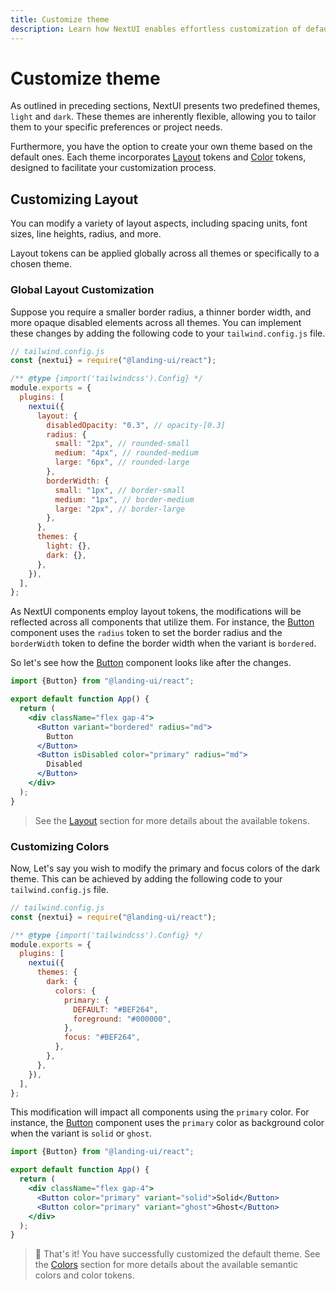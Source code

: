 ```yaml
---
title: Customize theme
description: Learn how NextUI enables effortless customization of default themes.
---
```


# Customize theme

As outlined in preceding sections, NextUI presents two predefined themes, `light` and `dark`. 
These themes are inherently flexible, allowing you to tailor them to your specific preferences
or project needs.

Furthermore, you have the option to create your own theme based on the default ones. Each theme 
incorporates [Layout](/docs/customization/layout) tokens and [Color](/docs/customization/colors) tokens, designed 
to facilitate your customization process.

<CarbonAd/>

## Customizing Layout

You can modify a variety of layout aspects, including spacing units, font sizes, line heights,
radius, and more.

Layout tokens can be applied globally across all themes or specifically 
to a chosen theme.

### Global Layout Customization

Suppose you require a smaller border radius, a thinner border width, and more opaque disabled
elements across all themes. You can implement these changes by adding the following code to 
your `tailwind.config.js` file.

```js {9-19}
// tailwind.config.js
const {nextui} = require("@landing-ui/react");

/** @type {import('tailwindcss').Config} */
module.exports = {
  plugins: [
    nextui({
      layout: {
        disabledOpacity: "0.3", // opacity-[0.3]
        radius: {
          small: "2px", // rounded-small
          medium: "4px", // rounded-medium
          large: "6px", // rounded-large
        },
        borderWidth: {
          small: "1px", // border-small
          medium: "1px", // border-medium
          large: "2px", // border-large
        },
      },
      themes: {
        light: {},
        dark: {},
      },
    }),
  ],
};
```

As NextUI components employ layout tokens, the modifications will be reflected across all 
components that utilize them. For instance, the [Button](/docs/components/button) component 
uses the `radius` token to set the border radius and the `borderWidth` token to define the 
border width when the variant is `bordered`.

So let's see how the [Button](/docs/components/button) component looks like after the changes.


```jsx
import {Button} from "@landing-ui/react";

export default function App() {
  return (
    <div className="flex gap-4">
      <Button variant="bordered" radius="md">
        Button
      </Button>
      <Button isDisabled color="primary" radius="md">
        Disabled
      </Button>
    </div>
  );
}
```

<Spacer y={4} />


<CodeDemo title="Custom layout example" showEditor={false} files={customLayout} />

> See the [Layout](/docs/customization/layout#default-layout) section for more details about the available tokens.

### Customizing Colors

Now, Let's say you wish to modify the primary and focus colors of the dark theme. This can 
be achieved by adding the following code to your `tailwind.config.js` file.

```js {10-16}
// tailwind.config.js
const {nextui} = require("@landing-ui/react");

/** @type {import('tailwindcss').Config} */
module.exports = {
  plugins: [
    nextui({
      themes: {
        dark: {
          colors: {
            primary: {
              DEFAULT: "#BEF264",
              foreground: "#000000",
            },
            focus: "#BEF264",
          },
        },
      },
    }),
  ],
};
```

This modification will impact all components using the `primary` color. For instance, 
the [Button](/docs/components/button) component uses the `primary` color as background color when the 
variant is `solid` or `ghost`.

```jsx
import {Button} from "@landing-ui/react";

export default function App() {
  return (
    <div className="flex gap-4">
      <Button color="primary" variant="solid">Solid</Button>
      <Button color="primary" variant="ghost">Ghost</Button>
    </div>
  );
}
```

<Spacer y={4} />


<CodeDemo title="Custom colors example" showEditor={false} files={customColors} />

> 🎉 That's it! You have successfully customized the default theme. See the [Colors](/docs/customization/colors) 
> section for more details about the available semantic colors and color tokens. 
